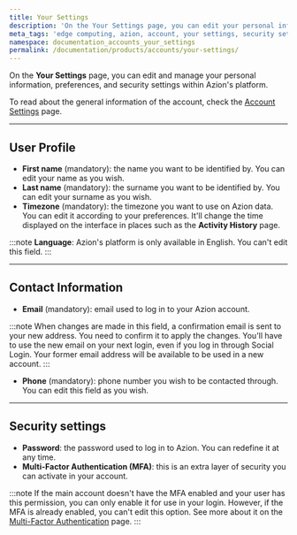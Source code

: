 ```yaml
---
title: Your Settings
description: 'On the Your Settings page, you can edit your personal information on Azion.'
meta_tags: 'edge computing, azion, account, your settings, security settings'
namespace: documentation_accounts_your_settings
permalink: /documentation/products/accounts/your-settings/
---
```


On the **Your Settings** page, you can edit and manage your personal information, preferences, and security settings within Azion's platform.

To read about the general information of the account, check the [Account Settings](/en/documentation/products/accounts/your-settings/) page. 

---

## User Profile

- **First name** (mandatory): the name you want to be identified by. You can edit your name as you wish.
- **Last name** (mandatory): the surname you want to be identified by. You can edit your surname as you wish.
- **Timezone** (mandatory): the timezone you want to use on Azion data. You can edit it according to your preferences. It'll change the time displayed on the interface in places such as the **Activity History** page. 

:::note
**Language**: Azion's platform is only available in English. You can't edit this field.
:::

---

## Contact Information

- **Email** (mandatory): email used to log in to your Azion account. 

:::note
When changes are made in this field, a confirmation email is sent to your new address. You need to confirm it to apply the changes. You'll have to use the new email on your next login, even if you log in through Social Login. Your former email address will be available to be used in a new account.
:::

- **Phone** (mandatory): phone number you wish to be contacted through. You can edit this field as you wish.

---

## Security settings

- **Password**: the password used to log in to Azion. You can redefine it at any time. 
- **Multi-Factor Authentication (MFA)**: this is an extra layer of security you can activate in your account. 

:::note
If the main account doesn't have the MFA enabled and your user has this permission, you can only enable it for use in your login. However, if the MFA is already enabled, you can't edit this option. See more about it on the [Multi-Factor Authentication](/en/documentation/products/accounts/multi-factor-authentication/) page.
:::
